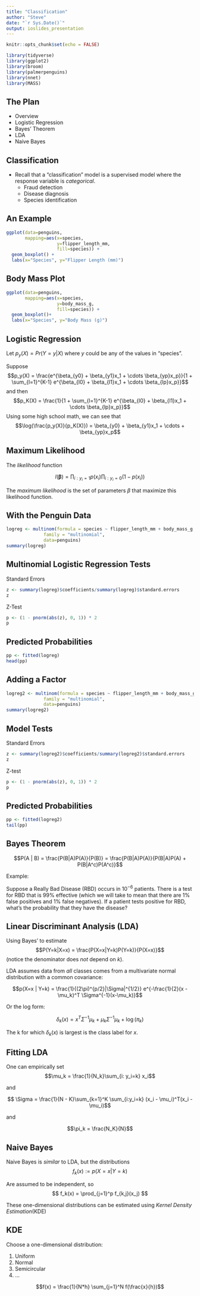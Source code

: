 ```yaml
---
title: "Classification"
author: "Steve"
date: "`r Sys.Date()`"
output: ioslides_presentation
---
```


```r
knitr::opts_chunk$set(echo = FALSE)
```


```r
library(tidyverse)
library(ggplot2)
library(broom)
library(palmerpenguins)
library(nnet)
library(MASS)
```

## The Plan

- Overview
- Logistic Regression
- Bayes' Theorem
- LDA
- Naive Bayes

## Classification

- Recall that a "classification" model is a supervised model where the response variable is *categorical*. 
  - Fraud detection
  - Disease diagnosis
  - Species identification 

## An Example

```r
ggplot(data=penguins, 
       mapping=aes(x=species,
                   y=flipper_length_mm,
                   fill=species)) + 
  geom_boxplot() + 
  labs(x="Species", y="Flipper Length (mm)")
```

## Body Mass Plot

```r
ggplot(data=penguins, 
       mapping=aes(x=species, 
                   y=body_mass_g,
                   fill=species)) + 
  geom_boxplot()+
  labs(x="Species", y="Body Mass (g)")
```


## Logistic Regression {.smaller}

Let $p_y(X) = Pr(Y=y|X)$ where $y$ could be any of the values in "species".

Suppose $$p_y(X) = \frac{e^{\beta_{y0} + \beta_{y1}x_1 + \cdots \beta_{yp}x_p}}{1 + \sum_{l=1}^{K-1} e^{\beta_{l0} + \beta_{l1}x_1 + \cdots \beta_{lp}x_p}}$$
and then $$p_K(X) = \frac{1}{1 + \sum_{l=1}^{K-1} e^{\beta_{l0} + \beta_{l1}x_1 + \cdots \beta_{lp}x_p}}$$
Using some high school math, we can see that
$$\log(\frac{p_y(X)}{p_K(X)}) = \beta_{y0} + \beta_{y1}x_1 + \cdots + \beta_{yp}x_p$$

## Maximum Likelihood

The *likelihood* function

$$ l(\mathbf{\beta}) = \prod_{i: y_i =1} p(x_i) \prod_{i: y_i = 0} (1 - p(x_i))$$

The *maximum likelihood* is the set of parameters $\beta$ that maximize this likelihood function.

## With the Penguin Data {.smaller}

```r
logreg <- multinom(formula = species ~ flipper_length_mm + body_mass_g,
              family = "multinomial",
              data=penguins)
summary(logreg)

```

## Multinomial Logistic Regression Tests

Standard Errors
```r
z <- summary(logreg)$coefficients/summary(logreg)$standard.errors
z
```

Z-Test

```r
p <- (1 - pnorm(abs(z), 0, 1)) * 2
p
```


## Predicted Probabilities

```r
pp <- fitted(logreg)
head(pp)
```


## Adding a Factor

```r
logreg2 <- multinom(formula = species ~ flipper_length_mm + body_mass_g + factor(island),
              family = "multinomial",
              data=penguins)
summary(logreg2)
```

## Model Tests

Standard Errors
```r
z <- summary(logreg2)$coefficients/summary(logreg2)$standard.errors
z
```

Z-test

```r
p <- (1 - pnorm(abs(z), 0, 1)) * 2
p
```


## Predicted Probabilities

```r
pp <- fitted(logreg2)
tail(pp)
```

## Bayes Theorem

$$P(A | B) = \frac{P(B|A)P(A)}{P(B)} = \frac{P(B|A)P(A)}{P(B|A)P(A) + P(B|A^c)P(A^c)}$$

Example:

Suppose a Really Bad Disease (RBD) occurs in $10^{-6}$ patients. There is a test for RBD that is 99% effective (which we will take to mean that there are 1% false positives and 1% false negatives). If a patient tests positive for RBD, what's the probability that they have the disease?


## Linear Discriminant Analysis (LDA) {.smaller}

Using Bayes' to estimate $$P(Y=k|X=x) = \frac{P(X=x|Y=k)P(Y=k)}{P(X=x)}$$ (notice the denominator does *not* depend on $k$). 

LDA assumes data from *all* classes comes from a multivariate normal distribution with a common covariance:

$$p(X=x | Y=k) = \frac{1}{(2\pi)^{p/2}|\Sigma|^{1/2}} e^{-\frac{1}{2}(x - \mu_k)^T \Sigma^{-1}(x-\mu_k)}$$

Or the log form:

$$ \delta_k(x) = x^T \Sigma^{-1} \mu_k + \mu_k \Sigma^{-1} \mu_k + \log(\pi_k)$$

The k for which $\delta_k(x)$ is largest is the class label for $x$. 

## Fitting LDA

One can empirically set $$\mu_k = \frac{1}{N_k}\sum_{i: y_i=k} x_i$$

and 

$$ \Sigma = \frac{1}{N - K}\sum_{k=1}^K \sum_{i:y_i=k} (x_i - \mu_i)^T(x_i - \mu_i)$$

and

$$\pi_k = \frac{N_K}{N}$$

## Naive Bayes

Naive Bayes is *similar* to LDA, but the distributions
$$f_k(x) := p(X=x|Y=k)$$

Are assumed to be independent, so
$$
f_k(x) = \prod_{j=1}^p f_{k,j}(x_j)
$$

These one-dimensional distributions can be estimated using *Kernel Density Estimation*(KDE)

## KDE

Choose a one-dimensional distribution:

1. Uniform
2. Normal
3. Semicircular
4. ...

$$f(x) = \frac{1}{N*h} \sum_{j=1}^N f(\frac{x}{h})$$